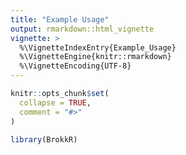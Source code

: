 ```yaml
---
title: "Example Usage"
output: rmarkdown::html_vignette
vignette: >
  %\VignetteIndexEntry{Example_Usage}
  %\VignetteEngine{knitr::rmarkdown}
  %\VignetteEncoding{UTF-8}
---
```


```r
knitr::opts_chunk$set(
  collapse = TRUE,
  comment = "#>"
)
```

```r
library(BrokkR)
```
